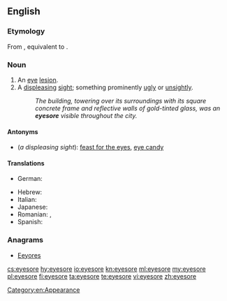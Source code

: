 ==English==

===Etymology===
From {{etyl|enm|en}} {{term|eiesor|lang=enm}}, equivalent to {{compound|eye|sore|lang=en}}.

===Noun===
{{en-noun}}

# An [[eye]] [[lesion]].
# A [[displeasing]] [[sight]]; something prominently [[ugly]] or [[unsightly]].
#:''The building, towering over its surroundings with its square concrete frame and reflective walls of gold-tinted glass, was an '''eyesore''' visible throughout the city.''

====Antonyms====
*(''a displeasing sight''): [[feast for the eyes]], [[eye candy]]

====Translations====
{{trans-top|a displeasing sight}}
*German: {{t|de|Schandfleck|m}}
{{trans-mid}}
* Hebrew: {{t|he|מחזה לא נעים|sc=Hebr}}
* Italian: {{t|it|pugno in un occhio}}
* Japanese: {{t|ja|目障り|tr=mezawari|sc=Jpan}}
* Romanian: {{t|ro|oroare vizuală|f}}, {{t|ro|dezgust vizual|n}}
* Spanish: {{t|es|esperpento|m}}
{{trans-bottom}}

===Anagrams===
* [[Eeyores#English|Eeyores]]

[[Category:en:Appearance]]

[[cs:eyesore]]
[[hy:eyesore]]
[[io:eyesore]]
[[kn:eyesore]]
[[ml:eyesore]]
[[my:eyesore]]
[[pl:eyesore]]
[[fi:eyesore]]
[[ta:eyesore]]
[[te:eyesore]]
[[vi:eyesore]]
[[zh:eyesore]]